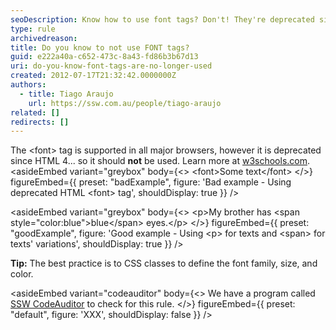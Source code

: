 ```yaml
---
seoDescription: Know how to use font tags? Don't! They're deprecated since HTML 4. Use CSS classes for styling instead.
type: rule
archivedreason:
title: Do you know to not use FONT tags?
guid: e222a40a-c652-473c-8a43-fd86b3b67d13
uri: do-you-know-font-tags-are-no-longer-used
created: 2012-07-17T21:32:42.0000000Z
authors:
  - title: Tiago Araujo
    url: https://ssw.com.au/people/tiago-araujo
related: []
redirects: []
---
```


The &lt;font&gt; tag is supported in all major browsers, however it is deprecated since HTML 4... so it should **not** be used. Learn more at [w3schools.com](https://www.w3schools.com/tags/tag_font.asp).
<asideEmbed
  variant="greybox"
  body={<>
    &lt;font&gt;Some text&lt;/font&gt;
  </>}
  figureEmbed={{
    preset: "badExample",
    figure: 'Bad example - Using deprecated HTML &lt;font&gt; tag',
    shouldDisplay: true
  }}
/>

<asideEmbed
  variant="greybox"
  body={<>
    &lt;p&gt;My brother has \<span style="color:blue"\>blue\</span\> eyes.&lt;/p&gt;
  </>}
  figureEmbed={{
    preset: "goodExample",
    figure: 'Good example - Using &lt;p&gt; for texts and &lt;span&gt; for texts\' variations',
    shouldDisplay: true
  }}
/>

**Tip:** The best practice is to CSS classes to define the font family, size, and color.

<asideEmbed
  variant="codeauditor"
  body={<>
    We have a program called [SSW CodeAuditor](https://codeauditor.com) to check for this rule.
  </>}
  figureEmbed={{
    preset: "default",
    figure: 'XXX',
    shouldDisplay: false
  }}
/>